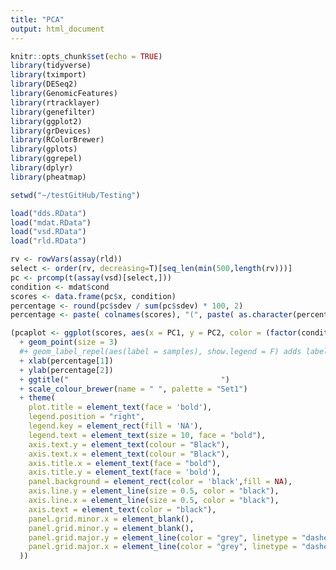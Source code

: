 ```yaml
---
title: "PCA"
output: html_document
---
```


```r
knitr::opts_chunk$set(echo = TRUE)
library(tidyverse)
library(tximport)
library(DESeq2)
library(GenomicFeatures)
library(rtracklayer)
library(genefilter)
library(ggplot2)
library(grDevices)
library(RColorBrewer)
library(gplots)
library(ggrepel)
library(dplyr)
library(pheatmap)

```

```r

setwd("~/testGitHub/Testing")

load("dds.RData")
load("mdat.RData")
load("vsd.RData")
load("rld.RData")

rv <- rowVars(assay(rld))
select <- order(rv, decreasing=T)[seq_len(min(500,length(rv)))]
pc <- prcomp(t(assay(vsd)[select,]))
condition <- mdat$cond
scores <- data.frame(pc$x, condition)
percentage <- round(pc$sdev / sum(pc$sdev) * 100, 2)
percentage <- paste( colnames(scores), "(", paste( as.character(percentage), "%", ")", sep="") )

(pcaplot <- ggplot(scores, aes(x = PC1, y = PC2, color = (factor(condition))))
  + geom_point(size = 3)
  #+ geom_label_repel(aes(label = samples), show.legend = F) adds label to each data point
  + xlab(percentage[1]) 
  + ylab(percentage[2])
  + ggtitle("                                  ")
  + scale_colour_brewer(name = " ", palette = "Set1")
  + theme(
    plot.title = element_text(face = 'bold'),
    legend.position = "right",
    legend.key = element_rect(fill = 'NA'),
    legend.text = element_text(size = 10, face = "bold"),
    axis.text.y = element_text(colour = "Black"),
    axis.text.x = element_text(colour = "Black"),
    axis.title.x = element_text(face = "bold"),
    axis.title.y = element_text(face = 'bold'),
    panel.background = element_rect(color = 'black',fill = NA),
    axis.line.y = element_line(size = 0.5, color = "black"),
    axis.line.x = element_line(size = 0.5, color = "black"),
    axis.text = element_text(color = "black"),
    panel.grid.minor.x = element_blank(),
    panel.grid.minor.y = element_blank(),
    panel.grid.major.y = element_line(color = "grey", linetype = "dashed"),
    panel.grid.major.x = element_line(color = "grey", linetype = "dashed")
  ))
```
